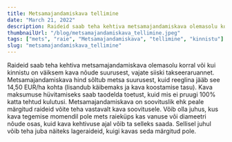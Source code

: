 ```yaml
---
title: Metsamajandamiskava tellimine
date: "March 21, 2022"
description: Raideid saab teha kehtiva metsamajandamiskava olemasolu korral või kui kinnistu on väiksem kava nõude suurusest, vajate siiski takseeraruannet.
thumbnailUrl: "/blog/metsamajandamiskava_tellimine.jpeg"
tags: ["mets", "raie", "Metsamajandamiskava", "tellimine", "kinnistu"]
slug: "metsamajandamiskava_tellimine"
---
```


Raideid saab teha kehtiva metsamajandamiskava olemasolu korral või kui kinnistu on väiksem kava nõude suurusest, vajate siiski takseeraruannet. Metsamajandamiskava hind sõltub metsa suurusest, kuid reeglina jääb see 14,50 EUR/ha kohta (lisandub käibemaks ja kava koostamise tasu). Kava maksumuse hüvitamiseks saab taodelda toetust, kuid mis ei pruugi 100% katta tehtud kulutusi. Metsamajandamiskava on soovituslik ehk peale märgitud raideid võite teha vastavalt kava soovitusele. Võib olla juhus, kus kava tegemise momendil pole mets raieküps kas vanuse või diameetri nõude osas, kuid kava kehtivuse ajal võib ta selleks saada. Sellisel juhul võib teha juba näiteks lageraideid, kuigi kavas seda märgitud pole.
